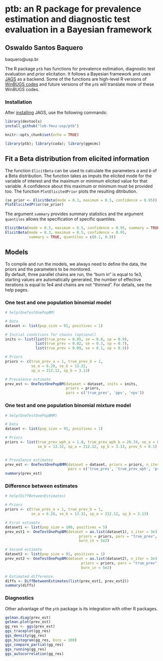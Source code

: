 # ptb: an R package for prevalence estimation and diagnostic test evaluation in a Bayesian framework

## Oswaldo Santos Baquero
baquero@usp.br


The R package `ptb` has functions for prevalence estimation, diagnostic test evaluation and prior elicitation. It follows a Bayesian framework and uses [JAGS](http://sourceforge.net/projects/mcmc-jags/) as a backend. Some of the functions are high-level R versions of [WinBUGS codes](http://cadms.ucdavis.edu/diagnostictests/index.html) and future versions of the `ptb` will translate more of these WinBUGS codes.

### Installation

After [installing](http://sourceforge.net/projects/mcmc-jags/files/JAGS/4.x/) JAGS, use the following commands:  

```r
library(devtools)  
install_github("leb-fmvz-usp/ptb")
```


```r
knitr::opts_chunk$set(echo = TRUE)
```

```r
library(ptb); library(coda); library(ggmcmc)
```


## Fit a Beta distribution from elicited information

The function `ElicitBeta` can be used to calculate the parameters *a* and *b* of a Beta distribution. The function takes as imputs the elicited mode for the variable of interest and the maximum or minimum elicited value for that variable. A confidence about this maximum or minimum must be provided too. The  function `PlotElicitedPrior` plots the resulting ditribution.

```r
(se_prior <- ElicitBeta(mode = 0.3, maximum = 0.5, confidence = 0.95))
PlotElicitedPrior(se_prior)
```

The argument `summary` provides summary statistics and the argument `quantiles` allows the specification of specific quantiles.
```r
ElicitBeta(mode = 0.3, maximum = 0.5, confidence = 0.95, summary = TRUE)
ElicitBeta(mode = 0.3, maximum = 0.5, confidence = 0.95,
           summary = TRUE, quantiles = c(0.1, 0.9))
```

## Models

To compile and run the models, we always need to define the data, the priors and the parameters to be monitored.  
By default, three parallel chains are run, the “burn in” is equal to 1e3, starting values are automatically generated, the number of effective iterations is equal to 1e4 and chains are not “thinned”. For details, see the help pages.

### One test and one population binomial model

```r
# help(OneTestOnePopBM)

# Data
dataset <- list(pop_size = 91, positives = 1)

# Initial conditions for chains (optional)
inits <- list(list(true_prev = 0.05, se = 0.8, sp = 0.9),
              list(true_prev = 0.02, se = 0.3, sp = 0.7),
              list(true_prev = 0.09, se = 0.1, sp = 0.5))

# Priors
priors <- c(true_prev_a = 1, true_prev_b = 1,
            se_a = 6.28, se_b = 13.32,
            sp_a = 212.12, sp_b = 3.13)

# Prevalence estimate
prev_est <- OneTestOnePopBM(dataset = dataset, inits = inits,
                            priors = priors,
                            pars = c('true_prev', 'ppv', 'npv'))
```

### One test and one population binomial mixture model

```r
# help(OneTestOnePopBMM)

# Data
dataset <- list(pop_size = 91, positives = 1)

# Priors
priors <- list(true_prev_wph_a = 1.8, true_prev_wph_b = 26.74, se_a = 6.28,
               se_b = 13.32, sp_a = 212.12, sp_b = 3.13, prev_h = 0.1)
               

# Prevalence estimates
prev_est <- OneTestOnePopBMM(dataset = dataset, priors = priors, n_iter = 3e3,
                             pars = c('true_prev', 'true_prev_wph', 'prev_h'))
summary(prev_est)
```

### Difference between estimates

```r
# help(DiffBetweenEstimates)

# Priors
priors <- c(true_prev_a = 1, true_prev_b = 1,
            se_a = 6.28, se_b = 13.32, sp_a = 212.12, sp_b = 3.13)

# First estimate
dataset1 <- list(pop_size = 100, positives = 5)
prev_est1 <- OneTestOnePopBM(dataset = as.list(dataset1), n_iter = 3e3,
                                  priors = priors, pars = "true_prev",
                                  burn_in = 5e2)

# Second estimate
dataset2 <- list(pop_size = 91, positives = 1)
prev_est2 <- OneTestOnePopBM(dataset = as.list(dataset2), n_iter = 3e3,
                                   priors = priors, pars = "true_prev",
                                   burn_in = 5e2)

# Estimated difference.
diffs <- DiffBetweenEstimates(list(prev_est1, prev_est2))
summary(diffs)
```

### Diagnostics

Other advantage of the `ptb` package is its integration with other R packages.

```r
gelman.diag(prev_est)
gelman.plot(prev_est)
gg_res <- ggs(prev_est)
ggs_traceplot(gg_res)
ggs_density(gg_res)
ggs_histogram(gg_res, bins = 100)
ggs_compare_partial(gg_res)
ggs_running(gg_res)
ggs_autocorrelation(gg_res)
```

